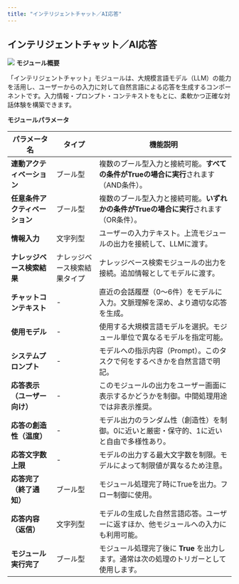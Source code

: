 ```yaml
---
title: "インテリジェントチャット／AI応答"
---
```


## **インテリジェントチャット／AI応答**

<img
  src="/images/38.png"
/>
**モジュール概要**

「インテリジェントチャット」モジュールは、大規模言語モデル（LLM）の能力を活用し、ユーザーからの入力に対して自然言語による応答を生成するコンポーネントです。入力情報・プロンプト・コンテキストをもとに、柔軟かつ正確な対話体験を構築できます。



**モジュールパラメータ**

| パラメータ名            | タイプ            | 機能説明                                              |
| ----------------- | -------------- | ------------------------------------------------- |
| **連動アクティベーション**   | ブール型           | 複数のブール型入力と接続可能。**すべての条件がTrueの場合に実行**されます（AND条件）。  |
| **任意条件アクティベーション** | ブール型           | 複数のブール型入力と接続可能。**いずれかの条件がTrueの場合に実行**されます（OR条件）。  |
| **情報入力**          | 文字列型           | ユーザーの入力テキスト。上流モジュールの出力を接続して、LLMに渡す。               |
| **ナレッジベース検索結果**   | ナレッジベース検索結果タイプ | ナレッジベース検索モジュールの出力を接続。追加情報としてモデルに渡す。               |
| **チャットコンテキスト**    | -              | 直近の会話履歴（0〜6件）をモデルに入力。文脈理解を深め、より適切な応答を生成。          |
| **使用モデル**         | -              | 使用する大規模言語モデルを選択。モジュール単位で異なるモデルを指定可能。              |
| **システムプロンプト**     | -              | モデルへの指示内容（Prompt）。このタスクで何をするべきかを自然言語で明記。          |
| **応答表示（ユーザー向け）**  | -              | このモジュールの出力をユーザー画面に表示するかどうかを制御。中間処理用途では非表示推奨。      |
| **応答の創造性（温度）**    | -              | モデル出力のランダム性（創造性）を制御。0に近いと厳密・保守的、1に近いと自由で多様性あり。    |
| **応答文字数上限**       | -              | モデルの出力する最大文字数を制限。モデルによって制限値が異なるため注意。              |
| **応答完了（終了通知）**    | ブール型           | モジュール処理完了時にTrueを出力。フロー制御に使用。                      |
| **応答内容（返信）**      | 文字列型           | モデルの生成した自然言語応答。ユーザーに返すほか、他モジュールへの入力にも利用可能。        |
| **モジュール実行完了**     | ブール型           | モジュール処理完了後に **True** を出力します。通常は次の処理のトリガーとして使用します。 |

